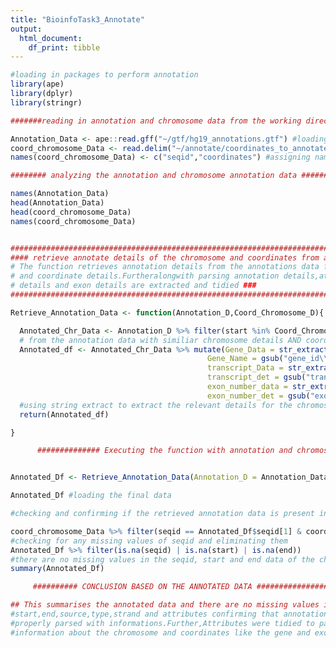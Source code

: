 ```yaml
---
title: "BioinfoTask3_Annotate"
output: 
  html_document: 
    df_print: tibble
---
```


```r

#loading in packages to perform annotation
library(ape)
library(dplyr)
library(stringr)

```


```r

#######reading in annotation and chromosome data from the working directory ############

Annotation_Data <- ape::read.gff("~/gtf/hg19_annotations.gtf") #loading in annotation data in R
coord_chromosome_Data <- read.delim("~/annotate/coordinates_to_annotate.txt",sep = "\t",header = FALSE,stringsAsFactors = FALSE) #creating data frames on coordinates and chromosome data
names(coord_chromosome_Data) <- c("seqid","coordinates") #assigning names for annotation data

```

```r

######## analyzing the annotation and chromosome annotation data ##########

names(Annotation_Data)
head(Annotation_Data)
head(coord_chromosome_Data)
names(coord_chromosome_Data)



```

```r

###########################################################################################
#### retrieve annotate details of the chromosome and coordinates from annotation data #####
# The function retrieves annotation details from the annotations data for a given chromosome
# and coordinate details.Furtheralongwith parsing annotation details,attributes like gene
# details and exon details are extracted and tidied ###
###########################################################################################

Retrieve_Annotation_Data <- function(Annotation_D,Coord_Chromosome_D){

  Annotated_Chr_Data <- Annotation_D %>% filter(start %in% Coord_Chromosome_D$coordinates & seqid %in% Coord_Chromosome_D$seqid | end %in% Coord_Chromosome_D$seqid ) %>% distinct() #filtering out the chromosomes
  # from the annotation data with similiar chromosome details AND coordinate details present either in start or end.
  Annotated_df <- Annotated_Chr_Data %>% mutate(Gene_Data = str_extract(attributes,"gene_id\\s\\\"[A-Z]+[0-9]+"),
                                            Gene_Name = gsub("gene_id\\s\\\"","",Gene_Data),
                                            transcript_Data = str_extract(attributes,"transcript_id\\s\\\"[A-Z]+_[0-9]+"),
                                            transcript_det = gsub("transcript_id\\s\\\"","",transcript_Data),
                                            exon_number_data = str_extract(attributes,"exon_number\\s\\\"[0-9]+"),
                                            exon_number_det = gsub("exon_number\\s\\\"","",exon_number_data)) %>% select(seqid,source,type,start,end,strand,Gene_Name,transcript_det,exon_number_det)
  #using string extract to extract the relevant details for the chromosome and coordinates
  return(Annotated_df)

}

```

```r

      ############## Executing the function with annotation and chromosome data ###########


Annotated_Df <- Retrieve_Annotation_Data(Annotation_D = Annotation_Data, Coord_Chromosome_D = coord_chromosome_Data) #loading into annotation and chromosome data into the function

Annotated_Df #loading the final data

```

```r


#checking and confirming if the retrieved annotation data is present in the data consisting of chromosomes and its coordinates 

coord_chromosome_Data %>% filter(seqid == Annotated_Df$seqid[1] & coordinates == Annotated_Df$start[1] | coordinates == Annotated_Df$end[1] )
#checking for any missing values of seqid and eliminating them
Annotated_Df %>% filter(is.na(seqid) | is.na(start) | is.na(end))
#there are no missing values in the seqid, start and end data of the chromosome and its coordinates
summary(Annotated_Df)

```

```r

     ########## CONCLUSION BASED ON THE ANNOTATED DATA ##########################

## This summarises the annotated data and there are no missing values in seqid,
#start,end,source,type,strand and attributes confirming that annotation data was 
#properly parsed with informations.Further,Attributes were tidied to parse more detailed 
#information about the chromosome and coordinates like the gene and exon details.Annotation could be done in several other programming tools.SInce a lot of powerful packages like dplyr for filtering and joining,stringr for parsing and for performing exploratory data analysis are present in R,I chose to solve this problem in R in a more straightforward and efficient way.


```


